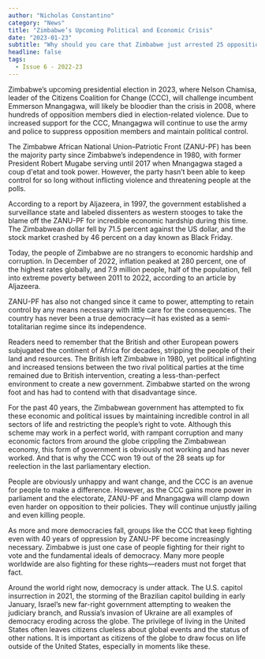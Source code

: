```yaml
---
author: "Nicholas Constantino"
category: "News"
title: "Zimbabwe’s Upcoming Political and Economic Crisis"
date: "2023-01-23"
subtitle: "Why should you care that Zimbabwe just arrested 25 opposition party members?"
headline: false
tags:
  - Issue 6 - 2022-23
---
```


Zimbabwe’s upcoming presidential election in 2023, where Nelson Chamisa, leader of the Citizens Coalition for Change (CCC), will challenge incumbent Emmerson Mnangagwa, will likely be bloodier than the crisis in 2008, where hundreds of opposition members died in election-related violence. Due to increased support for the CCC, Mnangagwa will continue to use the army and police to suppress opposition members and maintain political control.

The Zimbabwe African National Union–Patriotic Front (ZANU-PF) has been the majority party since Zimbabwe’s independence in 1980, with former President Robert Mugabe serving until 2017 when Mnangagwa staged a coup d'etat and took power. However, the party hasn’t been able to keep control for so long without inflicting violence and threatening people at the polls.

According to a report by Aljazeera, in 1997, the government established a surveillance state and labeled dissenters as western stooges to take the blame off the ZANU-PF for incredible economic hardship during this time. The Zimbabwean dollar fell by 71.5 percent against the US dollar, and the stock market crashed by 46 percent on a day known as Black Friday.

Today, the people of Zimbabwe are no strangers to economic hardship and corruption. In December of 2022, inflation peaked at 280 percent, one of the highest rates globally, and 7.9 million people, half of the population, fell into extreme poverty between 2011 to 2022, according to an article by Aljazeera.

ZANU-PF has also not changed since it came to power, attempting to retain control by any means necessary with little care for the consequences. The country has never been a true democracy––it has existed as a semi-totalitarian regime since its independence.

Readers need to remember that the British and other European powers subjugated the continent of Africa for decades, stripping the people of their land and resources. The British left Zimbabwe in 1980, yet political infighting and increased tensions between the two rival political parties at the time remained due to British intervention, creating a less-than-perfect environment to create a new government. Zimbabwe started on the wrong foot and has had to contend with that disadvantage since.

For the past 40 years, the Zimbabwean government has attempted to fix these economic and political issues by maintaining incredible control in all sectors of life and restricting the people’s right to vote. Although this scheme may work in a perfect world, with rampant corruption and many economic factors from around the globe crippling the Zimbabwean economy, this form of government is obviously not working and has never worked. And that is why the CCC won 19 out of the 28 seats up for reelection in the last parliamentary election.

People are obviously unhappy and want change, and the CCC is an avenue for people to make a difference. However, as the CCC gains more power in parliament and the electorate, ZANU-PF and Mnangagwa will clamp down even harder on opposition to their policies. They will continue unjustly jailing and even killing people.

As more and more democracies fall, groups like the CCC that keep fighting even with 40 years of oppression by ZANU-PF become increasingly necessary. Zimbabwe is just one case of people fighting for their right to vote and the fundamental ideals of democracy. Many more people worldwide are also fighting for these rights—readers must not forget that fact.

Around the world right now, democracy is under attack. The U.S. capitol insurrection in 2021, the storming of the Brazilian capitol building in early January, Israel’s new far-right government attempting to weaken the judiciary branch, and Russia’s invasion of Ukraine are all examples of democracy eroding across the globe. The privilege of living in the United States often leaves citizens clueless about global events and the status of other nations. It is important as citizens of the globe to draw focus on life outside of the United States, especially in moments like these.
